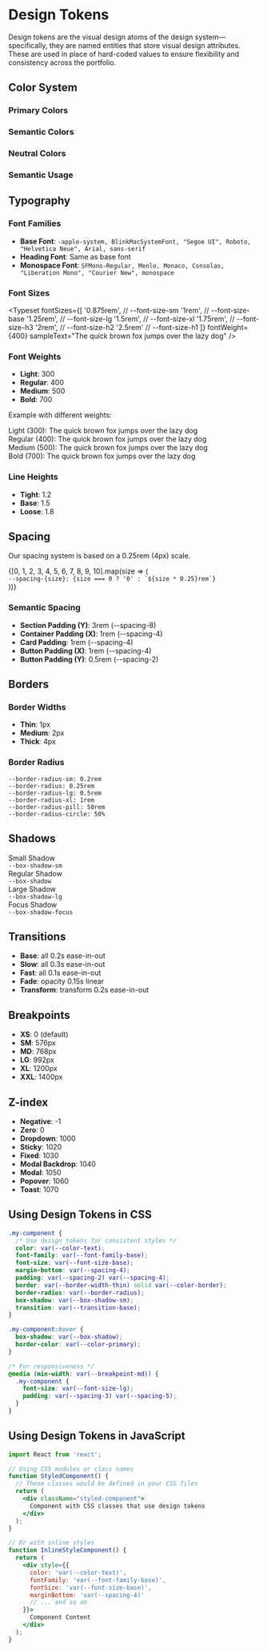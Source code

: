 
<Meta title="Design System/Design Tokens" />

# Design Tokens

Design tokens are the visual design atoms of the design system—specifically, they are named entities that store visual design attributes. These are used in place of hard-coded values to ensure flexibility and consistency across the portfolio.

## Color System

### Primary Colors

<ColorPalette>
  <ColorItem 
    title="Primary Colors" 
    subtitle="Main brand colors"
    colors={{ 
      'Primary': 'var(--color-primary)',
      'Primary Light': 'var(--color-primary-light)',
      'Primary Dark': 'var(--color-primary-dark)',
    }} 
  />
  <ColorItem 
    title="Secondary Colors" 
    subtitle="Supporting colors"
    colors={{ 
      'Secondary': 'var(--color-secondary)',
      'Secondary Light': 'var(--color-secondary-light)',
      'Secondary Dark': 'var(--color-secondary-dark)',
      'Accent': 'var(--color-accent)',
    }} 
  />
</ColorPalette>

### Semantic Colors

<ColorPalette>
  <ColorItem 
    title="Semantic Colors" 
    subtitle="Colors with specific meanings"
    colors={{ 
      'Success': 'var(--color-success)',
      'Info': 'var(--color-info)',
      'Warning': 'var(--color-warning)',
      'Danger': 'var(--color-danger)',
    }} 
  />
</ColorPalette>

### Neutral Colors

<ColorPalette>
  <ColorItem 
    title="Gray Scale" 
    subtitle="Neutral colors for text, backgrounds, and borders"
    colors={{ 
      'White': 'var(--color-white)',
      'Gray 100': 'var(--color-gray-100)',
      'Gray 200': 'var(--color-gray-200)',
      'Gray 300': 'var(--color-gray-300)',
      'Gray 400': 'var(--color-gray-400)',
      'Gray 500': 'var(--color-gray-500)',
      'Gray 600': 'var(--color-gray-600)',
      'Gray 700': 'var(--color-gray-700)',
      'Gray 800': 'var(--color-gray-800)',
      'Gray 900': 'var(--color-gray-900)',
      'Black': 'var(--color-black)',
    }} 
  />
</ColorPalette>

### Semantic Usage

<ColorPalette>
  <ColorItem 
    title="Semantic Usage" 
    subtitle="Contextual color usage"
    colors={{ 
      'Text': 'var(--color-text)',
      'Text Muted': 'var(--color-text-muted)',
      'Link': 'var(--color-link)',
      'Link Hover': 'var(--color-link-hover)',
      'Border': 'var(--color-border)',
      'Background': 'var(--color-background)',
      'Background Alt': 'var(--color-background-alt)',
      'Background Muted': 'var(--color-background-muted)',
    }} 
  />
</ColorPalette>

## Typography

### Font Families

- **Base Font**: `-apple-system, BlinkMacSystemFont, "Segoe UI", Roboto, "Helvetica Neue", Arial, sans-serif`
- **Heading Font**: Same as base font
- **Monospace Font**: `SFMono-Regular, Menlo, Monaco, Consolas, "Liberation Mono", "Courier New", monospace`

### Font Sizes

<Typeset
  fontSizes={[
    '0.875rem', // --font-size-sm
    '1rem',     // --font-size-base
    '1.25rem',  // --font-size-lg
    '1.5rem',   // --font-size-xl
    '1.75rem',  // --font-size-h3
    '2rem',     // --font-size-h2
    '2.5rem'    // --font-size-h1
  ]}
  fontWeight={400}
  sampleText="The quick brown fox jumps over the lazy dog"
/>

### Font Weights

- **Light**: 300
- **Regular**: 400
- **Medium**: 500
- **Bold**: 700

Example with different weights:

<div style={{ fontFamily: 'var(--font-family-base)' }}>
  <div style={{ fontWeight: 'var(--font-weight-light)' }}>Light (300): The quick brown fox jumps over the lazy dog</div>
  <div style={{ fontWeight: 'var(--font-weight-normal)' }}>Regular (400): The quick brown fox jumps over the lazy dog</div>
  <div style={{ fontWeight: 'var(--font-weight-medium)' }}>Medium (500): The quick brown fox jumps over the lazy dog</div>
  <div style={{ fontWeight: 'var(--font-weight-bold)' }}>Bold (700): The quick brown fox jumps over the lazy dog</div>
</div>

### Line Heights

- **Tight**: 1.2
- **Base**: 1.5
- **Loose**: 1.8

## Spacing

Our spacing system is based on a 0.25rem (4px) scale.

<div style={{ display: 'flex', flexDirection: 'column', gap: '20px', marginTop: '20px' }}>
  {[0, 1, 2, 3, 4, 5, 6, 7, 8, 9, 10].map(size => (
    <div key={size} style={{ display: 'flex', alignItems: 'center' }}>
      <div style={{ 
        width: `${size * 0.25}rem`, 
        height: '20px', 
        backgroundColor: 'var(--color-primary)',
        marginRight: '10px'
      }}></div>
      <code>--spacing-{size}: {size === 0 ? '0' : `${size * 0.25}rem`}</code>
    </div>
  ))}
</div>

### Semantic Spacing

- **Section Padding (Y)**: 3rem (--spacing-8)
- **Container Padding (X)**: 1rem (--spacing-4)
- **Card Padding**: 1rem (--spacing-4)
- **Button Padding (X)**: 1rem (--spacing-4)
- **Button Padding (Y)**: 0.5rem (--spacing-2)

## Borders

### Border Widths

- **Thin**: 1px
- **Medium**: 2px
- **Thick**: 4px

### Border Radius

<div style={{ display: 'flex', flexDirection: 'column', gap: '20px', marginTop: '20px' }}>
  <div style={{ display: 'flex', alignItems: 'center', gap: '10px' }}>
    <div style={{ 
      width: '100px', 
      height: '40px', 
      backgroundColor: 'var(--color-primary)',
      borderRadius: 'var(--border-radius-sm)'
    }}></div>
    <code>--border-radius-sm: 0.2rem</code>
  </div>
  <div style={{ display: 'flex', alignItems: 'center', gap: '10px' }}>
    <div style={{ 
      width: '100px', 
      height: '40px', 
      backgroundColor: 'var(--color-primary)',
      borderRadius: 'var(--border-radius)'
    }}></div>
    <code>--border-radius: 0.25rem</code>
  </div>
  <div style={{ display: 'flex', alignItems: 'center', gap: '10px' }}>
    <div style={{ 
      width: '100px', 
      height: '40px', 
      backgroundColor: 'var(--color-primary)',
      borderRadius: 'var(--border-radius-lg)'
    }}></div>
    <code>--border-radius-lg: 0.5rem</code>
  </div>
  <div style={{ display: 'flex', alignItems: 'center', gap: '10px' }}>
    <div style={{ 
      width: '100px', 
      height: '40px', 
      backgroundColor: 'var(--color-primary)',
      borderRadius: 'var(--border-radius-xl)'
    }}></div>
    <code>--border-radius-xl: 1rem</code>
  </div>
  <div style={{ display: 'flex', alignItems: 'center', gap: '10px' }}>
    <div style={{ 
      width: '100px', 
      height: '40px', 
      backgroundColor: 'var(--color-primary)',
      borderRadius: 'var(--border-radius-pill)'
    }}></div>
    <code>--border-radius-pill: 50rem</code>
  </div>
  <div style={{ display: 'flex', alignItems: 'center', gap: '10px' }}>
    <div style={{ 
      width: '50px', 
      height: '50px', 
      backgroundColor: 'var(--color-primary)',
      borderRadius: 'var(--border-radius-circle)'
    }}></div>
    <code>--border-radius-circle: 50%</code>
  </div>
</div>

## Shadows

<div style={{ display: 'flex', flexDirection: 'column', gap: '30px', marginTop: '20px' }}>
  <div style={{ display: 'flex', alignItems: 'center', gap: '20px' }}>
    <div style={{ 
      width: '150px', 
      height: '60px', 
      backgroundColor: 'white',
      boxShadow: 'var(--box-shadow-sm)',
      display: 'flex',
      alignItems: 'center',
      justifyContent: 'center'
    }}>Small Shadow</div>
    <code>--box-shadow-sm</code>
  </div>
  <div style={{ display: 'flex', alignItems: 'center', gap: '20px' }}>
    <div style={{ 
      width: '150px', 
      height: '60px', 
      backgroundColor: 'white',
      boxShadow: 'var(--box-shadow)',
      display: 'flex',
      alignItems: 'center',
      justifyContent: 'center'
    }}>Regular Shadow</div>
    <code>--box-shadow</code>
  </div>
  <div style={{ display: 'flex', alignItems: 'center', gap: '20px' }}>
    <div style={{ 
      width: '150px', 
      height: '60px', 
      backgroundColor: 'white',
      boxShadow: 'var(--box-shadow-lg)',
      display: 'flex',
      alignItems: 'center',
      justifyContent: 'center'
    }}>Large Shadow</div>
    <code>--box-shadow-lg</code>
  </div>
  <div style={{ display: 'flex', alignItems: 'center', gap: '20px' }}>
    <div style={{ 
      width: '150px', 
      height: '60px', 
      backgroundColor: 'white',
      boxShadow: 'var(--box-shadow-focus)',
      display: 'flex',
      alignItems: 'center',
      justifyContent: 'center'
    }}>Focus Shadow</div>
    <code>--box-shadow-focus</code>
  </div>
</div>

## Transitions

- **Base**: all 0.2s ease-in-out
- **Slow**: all 0.3s ease-in-out
- **Fast**: all 0.1s ease-in-out
- **Fade**: opacity 0.15s linear
- **Transform**: transform 0.2s ease-in-out

## Breakpoints

- **XS**: 0 (default)
- **SM**: 576px
- **MD**: 768px
- **LG**: 992px
- **XL**: 1200px
- **XXL**: 1400px

## Z-index

- **Negative**: -1
- **Zero**: 0
- **Dropdown**: 1000
- **Sticky**: 1020
- **Fixed**: 1030
- **Modal Backdrop**: 1040
- **Modal**: 1050
- **Popover**: 1060
- **Toast**: 1070

## Using Design Tokens in CSS

```css
.my-component {
  /* Use design tokens for consistent styles */
  color: var(--color-text);
  font-family: var(--font-family-base);
  font-size: var(--font-size-base);
  margin-bottom: var(--spacing-4);
  padding: var(--spacing-2) var(--spacing-4);
  border: var(--border-width-thin) solid var(--color-border);
  border-radius: var(--border-radius);
  box-shadow: var(--box-shadow-sm);
  transition: var(--transition-base);
}

.my-component:hover {
  box-shadow: var(--box-shadow);
  border-color: var(--color-primary);
}

/* For responsiveness */
@media (min-width: var(--breakpoint-md)) {
  .my-component {
    font-size: var(--font-size-lg);
    padding: var(--spacing-3) var(--spacing-5);
  }
}
```

## Using Design Tokens in JavaScript

```jsx
import React from 'react';

// Using CSS modules or class names
function StyledComponent() {
  // These classes would be defined in your CSS files
  return (
    <div className="styled-component">
      Component with CSS classes that use design tokens
    </div>
  );
}

// Or with inline styles
function InlineStyleComponent() {
  return (
    <div style={{ 
      color: 'var(--color-text)',
      fontFamily: 'var(--font-family-base)',
      fontSize: 'var(--font-size-base)',
      marginBottom: 'var(--spacing-4)'
      // ... and so on
    }}>
      Component Content
    </div>
  );
}

